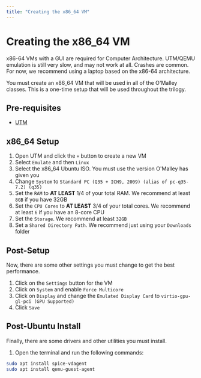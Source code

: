 ```yaml
---
title: "Creating the x86_64 VM"
---
```



# Creating the x86_64 VM

<Callout type="warning" emoji="⚠️">
  x86-64 VMs with a GUI are required for Computer Architecture. UTM/QEMU emulation is still very slow, and may not work at all. Crashes are common. For now, we recommend using a laptop based on the x86-64 architecture.
</Callout>

You must create an x86_64 VM that will be used in all of the O'Malley classes. This is a one-time setup that will be used throughout the trilogy.

## Pre-requisites

- [UTM](https://mac.getutm.app/)

## x86_64 Setup

1. Open UTM and click the `+` button to create a new VM
2. Select `Emulate` and then `Linux`
3. Select the x86_64 Ubuntu ISO. You must use the version O'Malley has given you
4. Change `System` to `Standard PC (Q35 + ICH9, 2009) (alias of pc-q35-7.2) (q35)`
5. Set the `RAM` to **AT LEAST** 1/4 of your total RAM. We recommend at least `8GB` if you have 32GB
6. Set the `CPU Cores` to **AT LEAST** 3/4 of your total cores. We recommend at least `6` if you have an 8-core CPU
7. Set the `Storage`. We recommend at least `32GB`
8. Set a `Shared Directory Path`. We recommend just using your `Downloads` folder

## Post-Setup

Now, there are some other settings you must change to get the best performance.

1. Click on the `Settings` button for the VM
2. Click on `System` and enable `Force Multicore`
3. Click on `Display` and change the `Emulated Display Card` to `virtio-gpu-gl-pci (GPU Supported)`
4. Click `Save`

## Post-Ubuntu Install

Finally, there are some drivers and other utilities you must install.

1. Open the terminal and run the following commands:

```bash
sudo apt install spice-vdagent
sudo apt install qemu-guest-agent
```
